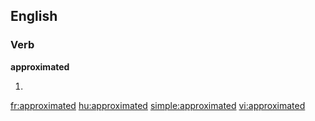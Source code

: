 
==English==

===Verb===
'''approximated'''

# {{past of|[[approximate]]}}

[[fr:approximated]]
[[hu:approximated]]
[[simple:approximated]]
[[vi:approximated]]